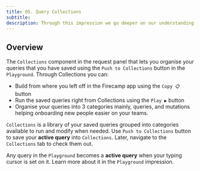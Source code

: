 ```yaml
---
title: 05. Query Collections
subtitle:
description: Through this impression we go deeper on our understanding about Collections
---
```


## Overview

The `Collections` component in the request panel that lets you organise your queries that you have saved using the `Push to Collections` button in the `Playground`. Through Collections you can:

- Build from where you left off in the Firecamp app using the `Copy 📋` button
- Run the saved queries right from Collections using the `Play ▶️` button
- Organise your queries into 3 categories mainly, queries, and mutations helping onboarding new people easier on your teams.

`Collections` is a library of your saved queries grouped into categories available to run and modify when needed. Use `Push to Collections` button to save your **active query** into `Collections`. Later, navigate to the `Collections` tab to check them out.

Any query in the `Playground` becomes a **active query** when your typing cursor is set on it. Learn more about it in the `Playground` impression.
